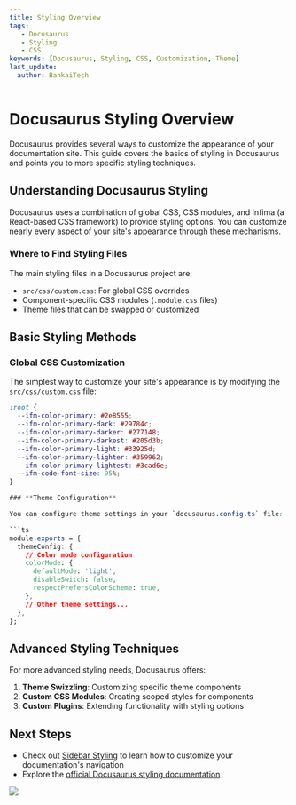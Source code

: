 ---
title: Styling Overview
tags:
   - Docusaurus
   - Styling
   - CSS
keywords: [Docusaurus, Styling, CSS, Customization, Theme]
last_update:
  author: BankaiTech
---

# **Docusaurus Styling Overview**

Docusaurus provides several ways to customize the appearance of your documentation site. This guide covers the basics of styling in Docusaurus and points you to more specific styling techniques.

## **Understanding Docusaurus Styling**

Docusaurus uses a combination of global CSS, CSS modules, and Infima (a React-based CSS framework) to provide styling options. You can customize nearly every aspect of your site's appearance through these mechanisms.

### **Where to Find Styling Files**

The main styling files in a Docusaurus project are:

- `src/css/custom.css`: For global CSS overrides
- Component-specific CSS modules (`.module.css` files)
- Theme files that can be swapped or customized

## **Basic Styling Methods**

### **Global CSS Customization**

The simplest way to customize your site's appearance is by modifying the `src/css/custom.css` file:

```css
:root {
  --ifm-color-primary: #2e8555;
  --ifm-color-primary-dark: #29784c;
  --ifm-color-primary-darker: #277148;
  --ifm-color-primary-darkest: #205d3b;
  --ifm-color-primary-light: #33925d;
  --ifm-color-primary-lighter: #359962;
  --ifm-color-primary-lightest: #3cad6e;
  --ifm-code-font-size: 95%;
}

### **Theme Configuration**

You can configure theme settings in your `docusaurus.config.ts` file:

```ts
module.exports = {
  themeConfig: {
    // Color mode configuration
    colorMode: {
      defaultMode: 'light',
      disableSwitch: false,
      respectPrefersColorScheme: true,
    },
    // Other theme settings...
  },
};
```

## **Advanced Styling Techniques**

For more advanced styling needs, Docusaurus offers:

1. **Theme Swizzling**: Customizing specific theme components
2. **Custom CSS Modules**: Creating scoped styles for components
3. **Custom Plugins**: Extending functionality with styling options

## **Next Steps**

- Check out [Sidebar Styling](./Sidebar) to learn how to customize your documentation's navigation
- Explore the [official Docusaurus styling documentation](https://docusaurus.io/docs/styling-layout)

<a href="https://www.buymeacoffee.com/BankaiTech"><img src="https://img.buymeacoffee.com/button-api/?text=Buy me a beer&emoji=🍺&slug=BankaiTech&button_colour=FFDD00&font_colour=000000&font_family=Cookie&outline_colour=000000&coffee_colour=ffffff" /></a>
